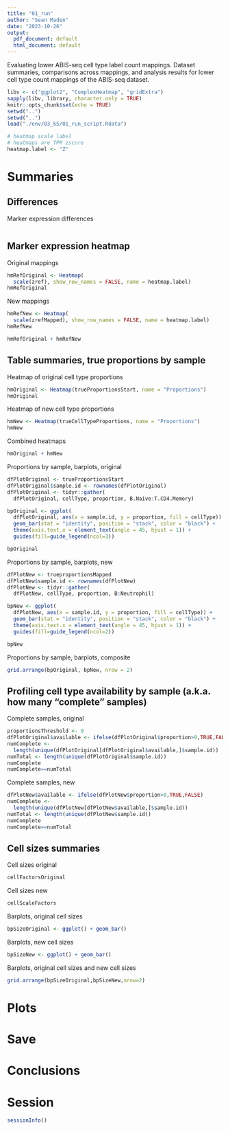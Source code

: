 ```yaml
---
title: "01_run"
author: "Sean Maden"
date: "2023-10-26"
output:
  pdf_document: default
  html_document: default
---
```


Evaluating lower ABIS-seq cell type label count mappings. Dataset summaries, 
comparisons across mappings, and analysis results for lower cell type count 
mappings of the ABIS-seq dataset.

```r
libv <- c("ggplot2", "ComplexHeatmap", "gridExtra")
sapply(libv, library, character.only = TRUE)
knitr::opts_chunk$set(echo = TRUE)
setwd("..")
setwd("..")
load("./env/03_k5/01_run_script.Rdata")

# heatmap scale label
# heatmaps are TPM zscore
heatmap.label <- "Z"
```

# Summaries

## Differences

Marker expression differences

```r
```


## Marker expression heatmap

Original mappings

```r
hmRefOriginal <- Heatmap(
  scale(zref), show_row_names = FALSE, name = heatmap.label)
hmRefOriginal
```

New mappings

```r
hmRefNew <- Heatmap(
  scale(zrefMapped), show_row_names = FALSE, name = heatmap.label)
hmRefNew
```

```r
hmRefOriginal + hmRefNew
```



## Table summaries, true proportions by sample

Heatmap of original cell type proportions

```r
hmOriginal <- Heatmap(trueProportionsStart, name = "Proportions")
hmOriginal
```

Heatmap of new cell type proportions

```r
hmNew <- Heatmap(trueCellTypeProportions, name = "Proportions")
hmNew
```

Combined heatmaps

```r
hmOriginal + hmNew
```

Proportions by sample, barplots, original

```r

dfPlotOriginal <- trueProportionsStart
dfPlotOriginal$sample.id <- rownames(dfPlotOriginal)
dfPlotOriginal <- tidyr::gather(
  dfPlotOriginal, cellType, proportion, B.Naive:T.CD4.Memory)

bpOriginal <- ggplot(
  dfPlotOriginal, aes(x = sample.id, y = proportion, fill = cellType)) + 
  geom_bar(stat = "identity", position = "stack", color = "black") +
  theme(axis.text.x = element_text(angle = 45, hjust = 1)) +
  guides(fill=guide_legend(ncol=3))

bpOriginal

```

Proportions by sample, barplots, new

```r

dfPlotNew <- trueproportionsMapped
dfPlotNew$sample.id <- rownames(dfPlotNew)
dfPlotNew <- tidyr::gather(
  dfPlotNew, cellType, proportion, B:Neutrophil)

bpNew <- ggplot(
  dfPlotNew, aes(x = sample.id, y = proportion, fill = cellType)) + 
  geom_bar(stat = "identity", position = "stack", color = "black") +
  theme(axis.text.x = element_text(angle = 45, hjust = 1)) +
  guides(fill=guide_legend(ncol=2))

bpNew

```

Proportions by sample, barplots, composite

```r
grid.arrange(bpOriginal, bpNew, nrow = 2)
```

## Profiling cell type availability by sample (a.k.a. how many "complete" samples)

Complete samples, original

```r
proportionsThreshold <- 0
dfPlotOriginal$available <- ifelse(dfPlotOriginal$proportion>0,TRUE,FALSE)
numComplete <- 
  length(unique(dfPlotOriginal[dfPlotOriginal$available,]$sample.id))
numTotal <- length(unique(dfPlotOriginal$sample.id))
numComplete
numComplete==numTotal
```

Complete samples, new

```r
dfPlotNew$available <- ifelse(dfPlotNew$proportion>0,TRUE,FALSE)
numComplete <- 
  length(unique(dfPlotNew[dfPlotNew$available,]$sample.id))
numTotal <- length(unique(dfPlotNew$sample.id))
numComplete
numComplete==numTotal
```

## Cell sizes summaries

Cell sizes original

```r
cellFactorsOriginal
```

Cell sizes new

```r
cellScaleFactors
```

Barplots, original cell sizes

```r
bpSizeOriginal <- ggplot() + geom_bar()
```

Barplots, new cell sizes

```r
bpSizeNew <- ggplot() + geom_bar()
```

Barplots, original cell sizes and new cell sizes

```r
grid.arrange(bpSizeOriginal,bpSizeNew,nrow=2)
```

# Plots

# Save

# Conclusions

# Session

```r
sessionInfo()
```